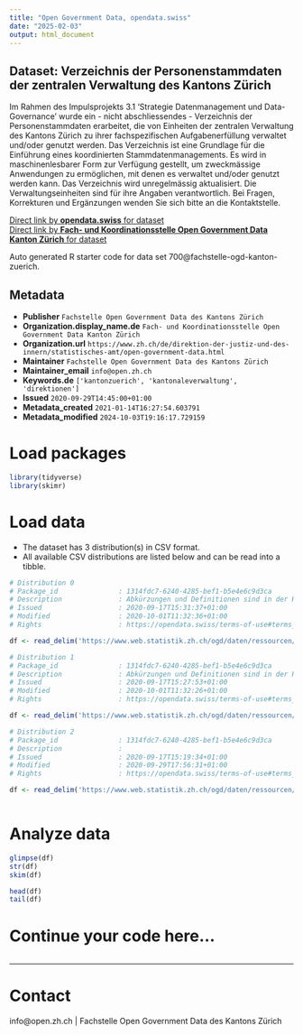 ```yaml
---
title: "Open Government Data, opendata.swiss"
date: "2025-02-03"
output: html_document
---
```


## Dataset: Verzeichnis der Personenstammdaten der zentralen Verwaltung des Kantons Zürich

Im Rahmen des Impulsprojekts 3.1 'Strategie Datenmanagement und Data-Governance' wurde ein - nicht abschliessendes - Verzeichnis der Personenstammdaten erarbeitet, die von Einheiten der zentralen Verwaltung des Kantons Zürich zu ihrer fachspezifischen Aufgabenerfüllung verwaltet und/oder genutzt werden. Das Verzeichnis ist eine Grundlage für die Einführung eines koordinierten Stammdatenmanagements. Es wird in maschinenlesbarer Form zur Verfügung gestellt, um zweckmässige Anwendungen zu ermöglichen, mit denen es verwaltet und/oder genutzt werden kann. Das Verzeichnis wird unregelmässig aktualisiert. Die Verwaltungseinheiten sind für ihre Angaben verantwortlich. Bei Fragen, Korrekturen und Ergänzungen wenden Sie sich bitte an die Kontaktstelle.

[Direct link by **opendata.swiss** for dataset](https://opendata.swiss/de/dataset/verzeichnis-der-personenstammdaten-der-zentralen-verwaltung-des-kantons-zurich)<br>
[Direct link by **Fach- und Koordinationsstelle Open Government Data Kanton Zürich** for dataset](https://www.zh.ch/de/politik-staat/kanton/kantonale-verwaltung/digitale-verwaltung/digitalisierungsprojekte.html#1124425435)

Auto generated R starter code for data set 700@fachstelle-ogd-kanton-zuerich.

## Metadata

- **Publisher** `Fachstelle Open Government Data des Kantons Zürich`
- **Organization.display_name.de** `Fach- und Koordinationsstelle Open Government Data Kanton Zürich`
- **Organization.url** `https://www.zh.ch/de/direktion-der-justiz-und-des-innern/statistisches-amt/open-government-data.html`
- **Maintainer** `Fachstelle Open Government Data des Kantons Zürich`
- **Maintainer_email** `info@open.zh.ch`
- **Keywords.de** `['kantonzuerich', 'kantonaleverwaltung', 'direktionen']`
- **Issued** `2020-09-29T14:45:00+01:00`
- **Metadata_created** `2021-01-14T16:27:54.603791`
- **Metadata_modified** `2024-10-03T19:16:17.729159`


# Load packages

```r

library(tidyverse)
library(skimr)

```

# Load data

-   The dataset has 3 distribution(s) in CSV format.
-   All available CSV distributions are listed below and can be read into a tibble.

```r

# Distribution 0
# Package_id               : 1314fdc7-6240-4285-bef1-b5e4e6c9d3ca
# Description              : Abkürzungen und Definitionen sind in der Ressource "Verzeichnis der Personenstammdaten ZH - Abkürzungen und Definitionen" erklärt.
# Issued                   : 2020-09-17T15:31:37+01:00
# Modified                 : 2020-10-01T11:32:36+01:00
# Rights                   : https://opendata.swiss/terms-of-use#terms_by

df <- read_delim('https://www.web.statistik.zh.ch/ogd/daten/ressourcen/KTZH_00000700_00001725.csv')

# Distribution 1
# Package_id               : 1314fdc7-6240-4285-bef1-b5e4e6c9d3ca
# Description              : Abkürzungen und Definitionen sind in der Ressource "Verzeichnis der Personenstammdaten ZH - Abkürzungen und Definitionen" erklärt.
# Issued                   : 2020-09-17T15:27:53+01:00
# Modified                 : 2020-10-01T11:32:26+01:00
# Rights                   : https://opendata.swiss/terms-of-use#terms_by

df <- read_delim('https://www.web.statistik.zh.ch/ogd/daten/ressourcen/KTZH_00000700_00001724.csv')

# Distribution 2
# Package_id               : 1314fdc7-6240-4285-bef1-b5e4e6c9d3ca
# Description              : 
# Issued                   : 2020-09-17T15:19:34+01:00
# Modified                 : 2020-09-29T17:56:31+01:00
# Rights                   : https://opendata.swiss/terms-of-use#terms_by

df <- read_delim('https://www.web.statistik.zh.ch/ogd/daten/ressourcen/KTZH_00000700_00001723.csv')



```

# Analyze data

```r

glimpse(df)
str(df)
skim(df)

head(df)
tail(df)

```

# Continue your code here...

```r

```

------------------------------------------------------------------------

# Contact

info@open.zh.ch | Fachstelle Open Government Data des Kantons Zürich
